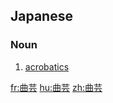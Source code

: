 ==Japanese==
{{ja-kanjitab|曲|芸}}

===Noun===
{{ja-noun|きょくげい}}

# [[acrobatics]]

[[fr:曲芸]]
[[hu:曲芸]]
[[zh:曲芸]]